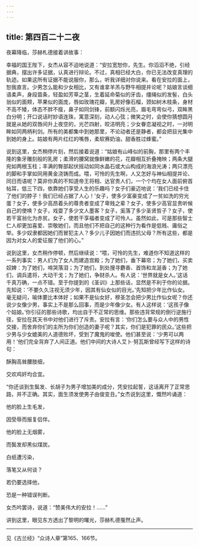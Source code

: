 ```yaml
---
---
---
```

title: 第四百二十二夜
---






夜幕降临，莎赫札德接着讲故事：





幸福的国王陛下，女杰从容不迫地说道：“安拉宽恕你，先生。你滔滔不绝，引经据典，摆出许多证据，认真进行辩论。不过，真相已经大白，你已无法改变真理的轨迹。如果这所有证据不能说服你，那么，听我详细对你说来。看在安拉的面上，恕我直言。少男怎么能和少女相比，又有谁拿羊羔与野牛相提并论呢？姑娘言谈细语柔声，身段苗条，轻盈如芳草之茎，生着延命菊似的牙齿，缰绳似的发髻，白头翁似的面颊，苹果似的面庞，唇如玫瑰花瓣，乳房好像石榴，颈如树木枝条，身材不高不矮，体态不胖不瘦，鼻子如同剑锋，前额闪烁光亮，眉毛弯弯似弓，双眸黑白分明；开口说话时妙语连珠，寓意深刻，动人心弦；微笑之时，会使你猜想圆月就是从她的双唇间升上夜空的，光芒四射，皎洁明亮；少女眷恋凝视之时，一对明眸如同两柄利剑。所有的美都集中到她那里，不论动者还是静者，都会把目光集中到她的身上。姑娘有两片红红的嘴唇，柔软赛奶油，甜香胜过蜂蜜。”

说到这里，女杰稍停片刻，然后接着说道：“姑娘有山峰似的前胸，那里有两个丰隆的象牙雕刻般的乳房；柔滑的腰窝就像鲜嫩的花，花瓣相互折叠掩映；两条大腿宛如两根玉柱；丰满的臀部起伏摇动如同水晶石或大山构成的海浪光涛；两只漂亮的脚和手掌如同用黄金浇铸而成。喂，可怜的先生啊，人又怎好与神仙相提并论、同日而语呢？莫非你真的不知道帝王将相、达官贵人们，一个个均在女人面前俯首帖耳，低三下四，依靠她们享受人生的乐趣吗？女子们豪迈地说：‘我们已经卡住了他们的脖子！我们已经占据了人心！’女子，使多少富豪变成了一贫如洗的穷光蛋？女子，使多少高昂着头的尊贵者变成了卑贱之辈？女子，使多少高官显贵听候自己的使唤？女子，戏耍了多少文人墨客？女子，奚落了多少圣贤哲子？女子，使若干富翁化为赤贫。女子，使若干享福者变成了可怜人。虽然如此，可是那些智士仁人却更加喜爱、崇敬她们，而且他们不把自己的这种行为看作是低贱、庸俗之举。多少奴隶都因她们而冒犯主人？多少儿子因她们而违抗父母？所有这些，都是因为对女人的爱征服了他们的心。”

说到这里，女杰稍作停顿，然后继续说：“喂，可怜的先生，难道你不知道这样的一系列事实：男人们为了女人而建造宫殿；为了她们，垂下幕帘；为了她们，买卖奴婢：为了她们，啼哭落泪；为了她们，到处搜寻麝香、首饰和龙涎香；为了她们，调兵遣将，大动干戈；为了她们，争财杀人。有人说：‘世界就是女人。’这话千真万确，一点不错。至于你提到的《圣训》上那些话，显然是不利于你的论据。先知说：‘不要久久注视无须少年，因其有仙女似的目光。’先知把少年比作仙女。毫无疑问，喻体要比本体好；如果不是仙女好，穆圣怎会把少男比作仙女呢？你还说少女像少男，事实上不是那么回事，而是少年像少女。有人这样说：‘这孩子像个姑娘。’你引征的那些诗歌，均出自于不正常的思维。那些违背常规的倒行逆施行径，安拉在其天书中对他们进行了斥责。安拉有言：‘你们怎么要与众人中的男性交接，而舍弃你们的主所为你们创造的妻子呢？其实，你们是犯罪的民众。’这些把少男与少女媲美的人道德败坏，受到了魔鬼的唆使。他们甚至说：‘少男可以两用！’他们完全背弃了人间正道。他们中间的大诗人艾卜·努瓦斯曾经写下这样的诗句：


酥胸高耸腰肢细，

交欢鸡奸均合宜。



“你还谈到生鬓发、长胡子为男子增加美的成分，凭安拉起誓，这话离开了正常思路，并不正确。其实，面生须发使男子由俊变丑。”女杰说到这里，慨然吟诵道：


他的脸上生毛发，

因受辱而报复侣伴。

他的脸上无烟雾，

而鬓发却黑似煤炭。

白纸遭污染，

落笔又从何谈？

若仍要选择他，

恐是一种错误判断。



女杰吟罢诗，说道：“赞美伟大的安拉！……”





讲到这里，眼见东方透出了黎明的曙光，莎赫札德戛然止声。



***





见《古兰经》“众诗人章”第165、166节。​​​